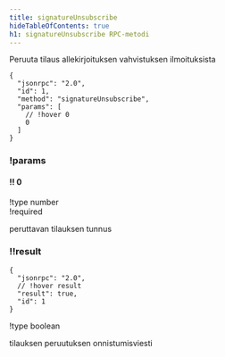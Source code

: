 ```yaml
---
title: signatureUnsubscribe
hideTableOfContents: true
h1: signatureUnsubscribe RPC-metodi
---
```


Peruuta tilaus allekirjoituksen vahvistuksen ilmoituksista

<APIMethod>

```jsonc !!request
{
  "jsonrpc": "2.0",
  "id": 1,
  "method": "signatureUnsubscribe",
  "params": [
    // !hover 0
    0
  ]
}
```

### !params

#### !! 0

!type number  
!required

peruttavan tilauksen tunnus

### !!result

```jsonc !response
{
  "jsonrpc": "2.0",
  // !hover result
  "result": true,
  "id": 1
}
```

!type boolean

tilauksen peruutuksen onnistumisviesti

</APIMethod>
